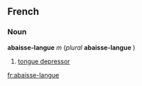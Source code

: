 ==French==
===Noun===
'''abaisse-langue''' ''m'' (''plural'' '''abaisse-langue'''<!--sic: plural is the same as the singular-->)

#[[tongue depressor]]

[[fr:abaisse-langue]]